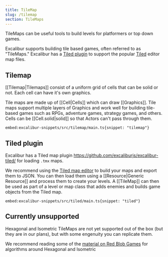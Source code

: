 ```yaml
---
title: TileMap
slug: /tilemap
section: TileMaps
---
```


TileMaps can be useful tools to build levels for platformers or top down games.

Excalibur supports building tile based games, often referred to as "TileMaps." Excalibur has a [Tiled plugin](https://github.com/excaliburjs/excalibur-tiled/pull/162) to support the popular [Tiled](https://www.mapeditor.org/) editor map files.

## Tilemap

[[Tilemap|Tilemaps]] consist of a uniform grid of cells that can be solid or not. Each cell can have it's own graphics.

Tile maps are made up of [[Cell|Cells]] which can draw [[Graphics]]. Tile
maps support multiple layers of Graphics and work well for building tile-based games such as RPGs,
adventure games, strategy games, and others. Cells can be [[Cell.solid|solid]] so
that Actors can't pass through them.

`embed:excalibur-snippets/src/tilemap/main.ts{snippet: "tilemap"}`

<IFrameEmbed src="https://excaliburjs.com/excalibur-snippets/tilemap/"/>

## Tiled plugin

Excalibur has a Tiled map plugin https://github.com/excaliburjs/excalibur-tiled/ for loading `.tmx` maps.

We recommend using the [Tiled map editor](http://www.mapeditor.org/) to build your maps
and export them to JSON. You can then load them using a [[Resource|Generic Resource]]
and process them to create your levels. A [[TileMap]] can then be used as part of a
level or map class that adds enemies and builds game objects from the Tiled map.

`embed:excalibur-snippets/src/tiled/main.ts{snippet: "tiled"}`

<IFrameEmbed src="https://excaliburjs.com/excalibur-snippets/tiled/"/>

## Currently unsupported

Hexagonal and Isometric TileMaps are not yet supported out of the box (but they are in our plans), but with some engenuity you can replicate them.

We recommend reading some of the [material on Red Blob Games](https://www.redblobgames.com/) for algorithms around Hexagonal and Isometric
